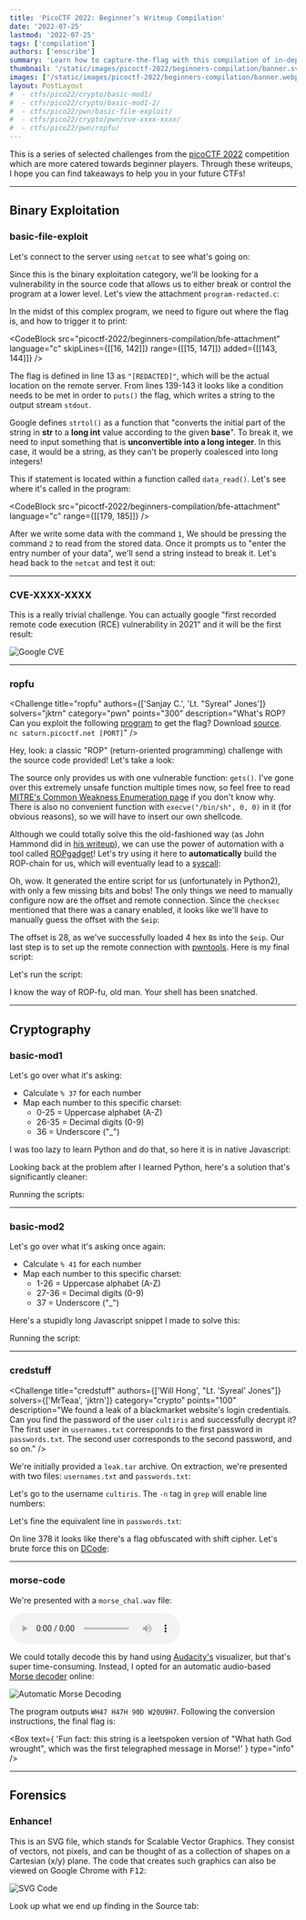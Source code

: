 ```yaml
---
title: 'PicoCTF 2022: Beginner’s Writeup Compilation'
date: '2022-07-25'
lastmod: '2022-07-25'
tags: ['compilation']
authors: ['enscribe']
summary: 'Learn how to capture-the-flag with this compilation of in-depth writeups from picoCTF 2022. Covers introductory-level challenges in all categories!'
thumbnail: '/static/images/picoctf-2022/beginners-compilation/banner.svg'
images: ['/static/images/picoctf-2022/beginners-compilation/banner.webp']
layout: PostLayout
#  - ctfs/pico22/crypto/basic-mod1/
#  - ctfs/pico22/crypto/basic-mod1-2/
#  - ctfs/pico22/pwn/basic-file-exploit/
#  - ctfs/pico22/crypto/pwn/cve-xxxx-xxxx/
#  - ctfs/pico22/pwn/ropfu/
---
```


This is a series of selected challenges from the [picoCTF 2022](https://picoctf.org/) competition which are more catered towards beginner players. Through these writeups, I hope you can find takeaways to help you in your future CTFs!

---

## Binary Exploitation

<div className="invisible !h-0">

### basic-file-exploit

</div>

<Challenge
    title="basic-file-exploit"
    authors="Will Hong"
    solvers="jktrn"
    category="pwn"
    points="100"
    description="The program provided allows you to write to a file and read what you wrote from it. Try playing around with it and see if you can break it! Connect to the program with netcat:  
    `$ nc saturn.picoctf.net 50366`"
/>

Let's connect to the server using `netcat` to see what's going on:

<CodeBlock src="picoctf-2022/beginners-compilation/bfe-first-netcat" rawHTML terminal />

Since this is the binary exploitation category, we'll be looking for a vulnerability in the source code that allows us to either break or control the program at a lower level. Let's view the attachment `program-redacted.c`:

<CodeBlock src="picoctf-2022/beginners-compilation/bfe-attachment" language="c" scrollable />

In the midst of this complex program, we need to figure out where the flag is, and how to trigger it to print:

<CodeBlock
    src="picoctf-2022/beginners-compilation/bfe-attachment"
    language="c"
    skipLines={[[16, 142]]}
    range={[[15, 147]]}
    added={[[143, 144]]}
/>

The flag is defined in line 13 as `"[REDACTED]"`, which will be the actual location on the remote server. From lines 139-143 it looks like a condition needs to be met in order to `puts()` the flag, which writes a string to the output stream `stdout`.

Google defines `strtol()` as a function that "converts the initial part of the string in **str** to a **long int** value according to the given **base**". To break it, we need to input something that is **unconvertible into a long integer**. In this case, it would be a string, as they can't be properly coalesced into long integers!

This if statement is located within a function called `data_read()`. Let's see where it's called in the program:

<CodeBlock
    src="picoctf-2022/beginners-compilation/bfe-attachment"
    language="c"
    range={[[179, 185]]}
/>

After we write some data with the command `1`, We should be pressing the command `2` to read from the stored data. Once it prompts us to "enter the entry number of your data", we'll send a string instead to break it. Let's head back to the `netcat` and test it out:

<CodeBlock src="picoctf-2022/beginners-compilation/bfe-last-netcat" rawHTML terminal />

---

<div className="invisible !h-0">

### CVE-XXXX-XXXX

</div>

<Challenge
    title="CVE-XXXX-XXXX"
    authors="Mubarak Mikail"
    solvers="jktrn"
    category="osint"
    points="100"
    description="Enter the CVE of the vulnerability as the flag with the correct flag format - `picoCTF{CVE-XXXX-XXXXX}` - replacing `XXXX-XXXXX` with the numbers for the matching vulnerability. The CVE we're looking for is the first recorded remote code execution (RCE) vulnerability in 2021 in the Windows Print Spooler Service, which is available across desktop and server versions of Windows operating systems. The service is used to manage printers and print servers."
/>

This is a really trivial challenge. You can actually google "first recorded remote code execution (RCE) vulnerability in 2021" and it will be the first result:

![Google CVE](/static/images/picoctf-2022/beginners-compilation/cve-google.png)

<Box text="**CVE-XXXX-XXXX**: `picoCTF{CVE-2021-34527}`" type="flag" />

---

<div className="invisible !h-0">

### ropfu

</div>

<Challenge
    title="ropfu"
    authors={['Sanjay C.', 'Lt. "Syreal" Jones']}
    solvers="jktrn"
    category="pwn"
    points="300"
    description="What's ROP?  
    Can you exploit the following [program](#nofileforyou) to get the flag? Download [source](#nofileforyou).  
    `nc saturn.picoctf.net [PORT]`"
/>

<Box
    text="Warning: This is an **instance-based** challenge. Port info will be redacted alongside the last eight characters of the flag, as they are dynamic."
    type="warning"
/>

<CodeBlock src="picoctf-2022/beginners-compilation/ropfu-checksec" rawHTML terminal />

Hey, look: a classic "ROP" (return-oriented programming) challenge with the source code provided! Let's take a look:

<CodeBlock src="picoctf-2022/beginners-compilation/ropfu-attachment" language="c" />

The source only provides us with one vulnerable function: `gets()`. I've gone over this extremely unsafe function multiple times now, so feel free to read [MITRE's Common Weakness Enumeration page](https://cwe.mitre.org/data/definitions/242) if you don't know why. There is also no convenient function with `execve("/bin/sh", 0, 0)` in it (for obvious reasons), so we will have to insert our own shellcode.

Although we could totally solve this the old-fashioned way (as John Hammond did in [his writeup](https://www.youtube.com/watch?v=c7wNN8qgxAA)), we can use the power of automation with a tool called [ROPgadget](https://github.com/JonathanSalwan/ROPgadget)! Let's try using it here to **automatically** build the ROP-chain for us, which will eventually lead to a [syscall](https://en.wikipedia.org/wiki/System_call):

<CodeBlock src="picoctf-2022/beginners-compilation/ropfu-ropchain" rawHTML terminal />

Oh, wow. It generated the entire script for us (unfortunately in Python2), with only a few missing bits and bobs! The only things we need to manually configure now are the offset and remote connection. Since the `checksec` mentioned that there was a canary enabled, it looks like we'll have to manually guess the offset with the `$eip`:

<CodeBlock src="picoctf-2022/beginners-compilation/ropfu-gdb" rawHTML terminal />

The offset is 28, as we've successfully loaded 4 hex `B`s into the `$eip`. Our last step is to set up the remote connection with [pwntools](https://docs.pwntools.com/en/stable/). Here is my final script:

<CodeBlock src="picoctf-2022/beginners-compilation/ropfu-solve" language="python" scrollable />

Let's run the script:

<CodeBlock src="picoctf-2022/beginners-compilation/ropfu-run" rawHTML terminal />

I know the way of ROP-fu, old man. Your shell has been snatched.

---

## Cryptography

<div className="invisible !h-0">

### basic-mod1

</div>

<Challenge
    title="basic-mod1"
    authors="Will Hong"
    solvers="jktrn"
    category="crypto"
    points="100"
    description="We found this weird message being passed around on the servers, we think we have a working decryption scheme.  
    Take each number mod 37 and map it to the following character set - 0-25 is the alphabet (uppercase), 26-35 are the decimal digits, and 36 is an underscore. Wrap your decrypted message in the picoCTF flag format (i.e. `picoCTF{decrypted_message}`)"
/>

Let's go over what it's asking:

-   Calculate `% 37` for each number
-   Map each number to this specific charset:
    -   0-25 = Uppercase alphabet (A-Z)
    -   26-35 = Decimal digits (0-9)
    -   36 = Underscore ("\_")

I was too lazy to learn Python and do that, so here it is in native Javascript:

<CodeBlock src="picoctf-2022/beginners-compilation/bm1-solve-js" language="javascript" />

Looking back at the problem after I learned Python, here's a solution that's significantly cleaner:

<CodeBlock src="picoctf-2022/beginners-compilation/bm1-solve-py" language="python" />

Running the scripts:

<CodeBlock src="picoctf-2022/beginners-compilation/bm1-run" rawHTML terminal />

---

<div className="invisible !h-0">

### basic-mod2

</div>

<Challenge
    title="basic-mod2"
    authors="Will Hong"
    solvers="jktrn"
    category="crypto"
    points="100"
    description="A new modular challenge! Take each number mod 41 and find the modular inverse for the result. Then map to the following character set - 1-26 are the alphabet, 27-36 are the decimal digits, and 37 is an underscore. Wrap your decrypted message in the picoCTF flag format (`picoCTF{decrypted_message}`)."
/>

Let's go over what it's asking once again:

-   Calculate `% 41` for each number
-   Map each number to this specific charset:
    -   1-26 = Uppercase alphabet (A-Z)
    -   27-36 = Decimal digits (0-9)
    -   37 = Underscore ("\_")

Here's a stupidly long Javascript snippet I made to solve this:

<CodeBlock src="picoctf-2022/beginners-compilation/bm2-solve" language="javascript" />

Running the script:

<CodeBlock src="picoctf-2022/beginners-compilation/bm2-run" rawHTML terminal />

---

<div className="invisible !h-0">

### credstuff

</div>

<Challenge
    title="credstuff"
    authors={['Will Hong', "Lt. 'Syreal' Jones"]}
    solvers={['MrTeaa', 'jktrn']}
    category="crypto"
    points="100"
    description="We found a leak of a blackmarket website's login credentials. Can you find the password of the user `cultiris` and successfully decrypt it?  
    The first user in `usernames.txt` corresponds to the first password in `passwords.txt`. The second user corresponds to the second password, and so on."
/>

We're initially provided a `leak.tar` archive. On extraction, we're presented with two files: `usernames.txt` and `passwords.txt`:

<div className="flex flex-col items-center justify-center gap-4 md:flex-row">
    <div>
        <CodeBlock src="picoctf-2022/beginners-compilation/credstuff-usernames" language="text" />
    </div>
    <div>
        <CodeBlock src="picoctf-2022/beginners-compilation/credstuff-passwords" language="text" />
    </div>
</div>

Let's go to the username `cultiris`. The `-n` tag in `grep` will enable line numbers:

<CodeBlock src="picoctf-2022/beginners-compilation/credstuff-grep" rawHTML terminal />

Let's fine the equivalent line in `passwords.txt`:

<CodeBlock src="picoctf-2022/beginners-compilation/credstuff-search" rawHTML />

On line 378 it looks like there's a flag obfuscated with shift cipher. Let's brute force this on [DCode](https://www.dcode.fr/caesar-cipher):

<CodeBlock src="picoctf-2022/beginners-compilation/credstuff-dcode" rawHTML />

<Box text="**credstuff**: `picoCTF{C7r1F_54V35_71M3}`" type="flag" />

---

<div className="invisible !h-0">

### morse-code

</div>

<Challenge
    title="morse-code"
    authors="Will Hong"
    solvers="jktrn"
    category="crypto"
    points="100"
    description="Morse code is well known. Can you decrypt this?  
    Wrap your answer with `picoCTF{}`, put underscores in place of pauses, and use all lowercase."
/>

We're presented with a `morse_chal.wav` file:

<div className="my-4 flex items-center justify-center">
    <audio controls>
        <source src="/static/images/picoctf-2022/beginners-compilation/morse_chal.wav" />
        Your browser does not support the audio element.
    </audio>
</div>

We could totally decode this by hand using [Audacity's](https://www.audacityteam.org/) visualizer, but that's super time-consuming. Instead, I opted for an automatic audio-based [Morse decoder](https://morsecode.world/international/decoder/audio-decoder-adaptive.html) online:

![Automatic Morse Decoding](/static/images/picoctf-2022/beginners-compilation/morse-code.gif)

The program outputs `WH47 H47H 90D W20U9H7`. Following the conversion instructions, the final flag is:

<Box text="**morse-code**: `picoCTF{wh47_h47h_90d_w20u9h7}`" type="flag" />

<Box
    text={
        'Fun fact: this string is a leetspoken version of "What hath God wrought", which was the first telegraphed message in Morse!'
    }
    type="info"
/>

---

## Forensics

<div className="invisible !h-0">

### Enhance!

</div>

<Challenge
    title="Enhance!"
    authors="Lt. 'Syreal' Jones"
    solvers="jktrn"
    category="forensics"
    points="100"
    description="Download this image file and find the flag.
    <img src='/static/images/picoctf-2022/beginners-compilation/svg.png' className='!mb-0 w-72' alt='svg.png'>
    <figcaption>svg.png</figcaption>"
/>

This is an SVG file, which stands for Scalable Vector Graphics. They consist of vectors, not pixels, and can be thought of as a collection of shapes on a Cartesian (x/y) plane. The code that creates such graphics can also be viewed on Google Chrome with <kbd>F12</kbd>:

![SVG Code](/static/images/picoctf-2022/beginners-compilation/svg2.png)

Look up what we end up finding in the Source tab:

<CodeBlock src="picoctf-2022/beginners-compilation/enhance-flag" language="svg" scrollable />

<Box text="**Enhance!**: `picoCTF{3nh4nc3d_[REDACTED]}`" type="flag" />
